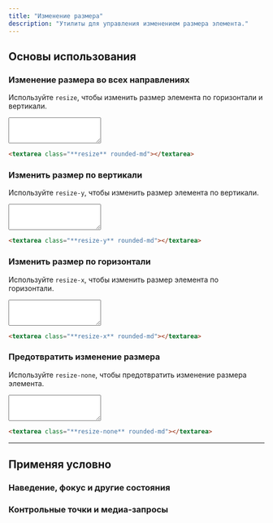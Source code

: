 ```yaml
---
title: "Изменение размера"
description: "Утилиты для управления изменением размера элемента."
---
```




## Основы использования

### Изменение размера во всех направлениях

Используйте `resize`, чтобы изменить размер элемента по горизонтали и вертикали.

<Example hint="Drag the textarea handle in the demo to see the expected behaviour">
  <div class="w-full flex items-center justify-center">
    <textarea class="resize text-sm p-2 w-80 ring-1 ring-slate-900/10 shadow-sm rounded-md dark:bg-slate-800 dark:ring-0 dark:highlight-white/5" rows="3"></textarea>
  </div>
</Example>

```html
<textarea class="**resize** rounded-md"></textarea>
```

### Изменить размер по вертикали

Используйте `resize-y`, чтобы изменить размер элемента по вертикали.

<Example hint="Drag the textarea handle in the demo to see the expected behaviour">
  <div class="w-full flex items-center justify-center">
    <textarea class="resize-y text-sm p-2 w-80 ring-1 ring-slate-900/10 shadow-sm rounded-md dark:bg-slate-800 dark:ring-0 dark:highlight-white/5" rows="3"></textarea>
  </div>
</Example>

```html
<textarea class="**resize-y** rounded-md"></textarea>
```

### Изменить размер по горизонтали

Используйте `resize-x`, чтобы изменить размер элемента по горизонтали.

<Example hint="Drag the textarea handle in the demo to see the expected behaviour">
  <div class="w-full flex items-center justify-center">
    <textarea class="resize-x text-sm p-2 w-80 ring-1 ring-slate-900/10 shadow-sm rounded-md dark:bg-slate-800 dark:ring-0 dark:highlight-white/5" rows="3"></textarea>
  </div>
</Example>

```html
<textarea class="**resize-x** rounded-md"></textarea>
```

### Предотвратить изменение размера

Используйте `resize-none`, чтобы предотвратить изменение размера элемента.

<Example hint="Notice that the textarea handle is gone">
  <div class="w-full flex items-center justify-center">
    <textarea class="resize-none text-sm p-2 w-80 ring-1 ring-slate-900/10 shadow-sm rounded-md dark:bg-slate-800 dark:ring-0 dark:highlight-white/5" rows="3"></textarea>
  </div>
</Example>

```html
<textarea class="**resize-none** rounded-md"></textarea>
```

---

## <Heading ignore>Применяя условно</Heading>

### <Heading ignore>Наведение, фокус и другие состояния</Heading>

<HoverFocusAndOtherStates defaultClass="resize-none" featuredClass="resize" />

### <Heading ignore>Контрольные точки и медиа-запросы</Heading>

<BreakpointsAndMediaQueries defaultClass="resize-none" featuredClass="resize" />
